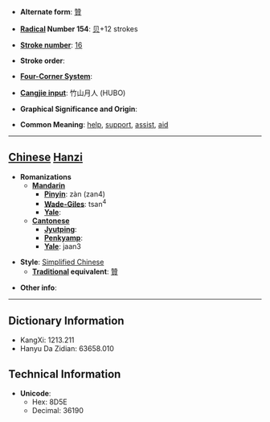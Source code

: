 * '''Alternate form''': [[贊]]

* '''[[Wiktionary:Chinese radical index| Radical]] Number 154''': [[Wiktionary:Chinese radical index 贝|贝]]+12 strokes

* '''[[Wiktionary:Chinese total strokes index|Stroke number]]''': [[Wiktionary:Chinese total strokes index 16|16]]

* '''Stroke order''': 

* '''[[Wiktionary:Chinese four corner index|Four-Corner System]]''': 

* '''[[Wiktionary:Chinese Cangjie index|Cangjie input]]''': 竹山月人 (HUBO)

* '''Graphical Significance and Origin''': 

* '''Common Meaning''': [[help]], [[support]], [[assist]], [[aid]]

----

== [[Chinese]] [[Hanzi]] ==

* '''Romanizations'''
** '''[[Mandarin]]'''
*** '''[[Pinyin]]''': zàn (zan4)
*** '''[[Wade-Giles]]''': tsan<sup>4</sup>
*** '''[[Yale]]''': 
** '''[[Cantonese]]'''
*** '''[[Jyutping]]''':
*** '''[[Penkyamp]]''': 
*** '''[[Yale]]''': jaan3

* '''Style''': [[Simplified Chinese]] 
** '''[[Traditional Chinese|Traditional]] equivalent''': [[贊]]

* '''Other info''': 

----

== Dictionary Information ==

* KangXi: 1213.211
* Hanyu Da Zidian: 63658.010

== Technical Information ==

* '''Unicode''':
** Hex: 8D5E
** Decimal: 36190